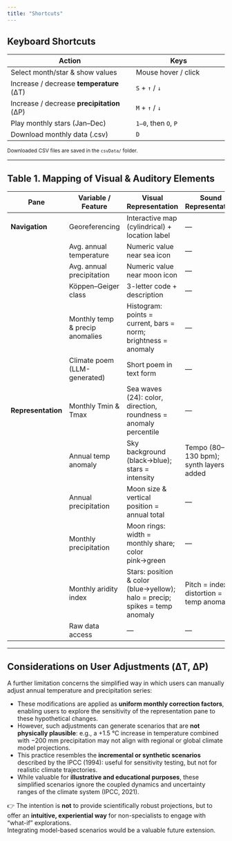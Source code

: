 ```yaml
---
title: "Shortcuts"
---
```


## Keyboard Shortcuts

| Action                                  | Keys                         |
|-----------------------------------------|------------------------------|
| Select month/star & show values         | Mouse hover / click          |
| Increase / decrease **temperature** (ΔT)| `S` + `↑` / `↓`              |
| Increase / decrease **precipitation** (ΔP)| `M` + `↑` / `↓`             |
| Play monthly stars (Jan–Dec)            | `1–0`, then `O`, `P`         |
| Download monthly data (.csv)            | `D`                          |

<small>Downloaded CSV files are saved in the `csvData/` folder.</small>

---

## Table 1. Mapping of Visual & Auditory Elements

| Pane            | Variable / Feature          | Visual Representation                                           | Sound Representation                    | Temporal Scope |
|-----------------|-----------------------------|----------------------------------------------------------------|-----------------------------------------|----------------|
| **Navigation**  | Georeferencing              | Interactive map (cylindrical) + location label                 | —                                       | Fixed          |
|                 | Avg. annual temperature      | Numeric value near sea icon                                    | —                                       | 1984–2024      |
|                 | Avg. annual precipitation    | Numeric value near moon icon                                   | —                                       | 1984–2024      |
|                 | Köppen–Geiger class          | 3-letter code + description                                    | —                                       | Fixed          |
|                 | Monthly temp & precip anomalies | Histogram: points = current, bars = norm; brightness = anomaly | —                                       | Monthly        |
|                 | Climate poem (LLM-generated) | Short poem in text form                                        | —                                       | Annual         |
| **Representation** | Monthly Tmin & Tmax       | Sea waves (24): color, direction, roundness = anomaly percentile | —                                     | Monthly        |
|                 | Annual temp anomaly          | Sky background (black→blue); stars = intensity                 | Tempo (80–130 bpm); synth layers added  | Annual         |
|                 | Annual precipitation         | Moon size & vertical position = annual total                   | —                                       | Annual         |
|                 | Monthly precipitation        | Moon rings: width = monthly share; color pink→green            | —                                       | Monthly        |
|                 | Monthly aridity index        | Stars: position & color (blue→yellow); halo = precip; spikes = temp anomaly | Pitch = index; distortion = temp anomaly | Monthly        |
|                 | Raw data access              | —                                                              | —                                       | 1984–2024      |

---

## Considerations on User Adjustments (ΔT, ΔP)

A further limitation concerns the simplified way in which users can manually adjust annual temperature and precipitation series:

- These modifications are applied as **uniform monthly correction factors**, enabling users to explore the sensitivity of the representation pane to these hypothetical changes.  
- However, such adjustments can generate scenarios that are **not physically plausible**: e.g., a +1.5 °C increase in temperature combined with −200 mm precipitation may not align with regional or global climate model projections.  
- This practice resembles the **incremental or synthetic scenarios** described by the IPCC (1994): useful for sensitivity testing, but not for realistic climate trajectories.  
- While valuable for **illustrative and educational purposes**, these simplified scenarios ignore the coupled dynamics and uncertainty ranges of the climate system (IPCC, 2021).  

👉 The intention is **not** to provide scientifically robust projections, but to offer an **intuitive, experiential way** for non-specialists to engage with “what-if” explorations.  
Integrating model-based scenarios would be a valuable future extension.  
